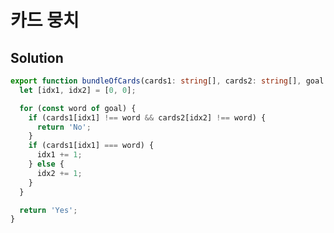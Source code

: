 # 카드 뭉치

## Solution

```typescript filename="solution.ts" copy 
export function bundleOfCards(cards1: string[], cards2: string[], goal: string[]): 'Yes' | 'No' {
  let [idx1, idx2] = [0, 0];

  for (const word of goal) {
    if (cards1[idx1] !== word && cards2[idx2] !== word) {
      return 'No';
    }
    if (cards1[idx1] === word) {
      idx1 += 1;
    } else {
      idx2 += 1;
    }
  }

  return 'Yes';
}
```